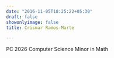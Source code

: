 ```yaml
---
date: "2016-11-05T18:25:22+05:30"
draft: false
showonlyimage: false
title: Crismar Ramos-Marte

---
```


PC 2026
Computer Science
Minor in Math